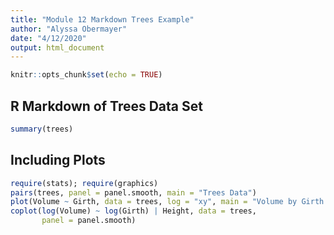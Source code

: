 ```yaml
---
title: "Module 12 Markdown Trees Example"
author: "Alyssa Obermayer"
date: "4/12/2020"
output: html_document
---
```


```r
knitr::opts_chunk$set(echo = TRUE)
```

## R Markdown of Trees Data Set

```r
summary(trees)
```

## Including Plots

```r
require(stats); require(graphics)
pairs(trees, panel = panel.smooth, main = "Trees Data")
plot(Volume ~ Girth, data = trees, log = "xy", main = "Volume by Girth of Trees Data")
coplot(log(Volume) ~ log(Girth) | Height, data = trees,
       panel = panel.smooth)
```

